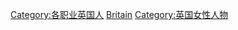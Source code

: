 [[Category:各职业英国人|Category:各职业英国人]]
[[Category:各職業諸國女性|Britain]]
[[Category:英国女性人物|Category:英国女性人物]]
